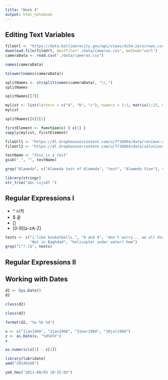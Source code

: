```yaml
---
title: "Week 4"
output: html_notebook
---
```


## Editing Text Variables

```r
fileUrl <- "https://data.baltimorecity.gov/api/views/dz54-2aru/rows.csv?accessType=DOWNLOAD"
download.file(fileUrl, destfile="./data/cameras.csv", method="curl")
cameraData <- read.csv("./data/cameras.csv")
```


```r
names(cameraData)
```


```r
tolower(names(cameraData))
```


```r
splitNames <- strsplit(names(cameraData), "\\.")
splitNames
```



```r
splitNames[[7]]
```



```r
mylist <- list(letters = c("A", "b", "c"), numers = 1:3, matrix(1:25, ncol = 5))
mylist
```


```r
splitNames[[6]][1]
```


```r
firstElement <- function(x) { x[1] }
sapply(mylist, firstElement)
```

```r
fileUrl1 <- "https://dl.dropboxusercontent.com/u/7710864/data/reviews-apr29.csv"
fileUrl2 <- "https://dl.dropboxusercontent.com/u/7710864/data/solutions-apr29.csv"
```


```r
testName <- "this_is_a_test"
gsub("_", "", testName)
```


```r
grep("Alameda", c("Alameda test of Alameda", "test", "Alameda fine"), value=TRUE)
```


```r
library(stringr)
str_trim("abc lsjsdf ")
```



## Regular Expressions I

* ^ 시작
* $ 끝
* [] 
* [0-9][a-zA-Z]

```r
texts <- c("i like basketballs.", "6 and 9", "don't worry... we all die anyway!",
           "Not in Baghdad", "helicopter under water? hmm")
grep("[^?.]$", texts)
```


## Regular Expressions II



## Working with Dates

```r
d2 <- Sys.Date()
d2
```

```r
class(d2)
```

```r
class(d2)
```


```r
format(d2, "%a %b %d")
```


```r
x <- c("1jan1960", "2jan1960", "31mar1960", "30jul1960")
z <- as.Date(x, "%d%b%Y")
z
```


```r
as.numeric(z[1] - z[2])
```


```r
library(lubridate)
ymd("20140108")
```

```r
ymd_hms("2011-08/03 10:15:03")
```












